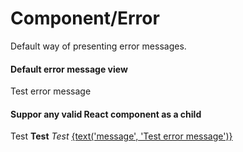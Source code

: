 

<Meta
  title='Design System/Components/Error'
  component={Error}
  decorators={[withKnobs]}
/>


# Component/Error
Default way of presenting error messages.


#### Default error message view
<Preview>
  <Story name='Default'>
    <Error>Test error message</Error>
  </Story>
</Preview>


#### Suppor any valid React component as a child
<Preview>
  <Story name='Nested styles'>
    <Error>Test <b>Test</b> <i>Test</i> <u>{text('message', 'Test error message')}</u></Error>
  </Story>
</Preview>
